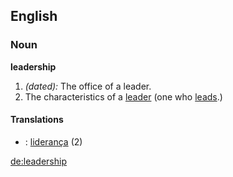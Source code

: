 ==English==
===Noun===
'''leadership'''

# ''(dated):'' The office of a leader.
# The characteristics of a [[leader]] (one who [[lead]]s.)

====Translations====
*{{pt}}: [[liderança]] (2)

<!--Is there room for the dilbert-esque meaning of ''shit''? "I think you stepping in a pile of leadership."-->


[[de:leadership]]
